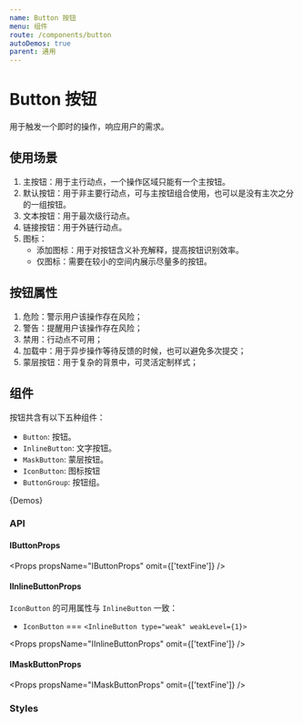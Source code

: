 ```yaml
---
name: Button 按钮
menu: 组件
route: /components/button
autoDemos: true
parent: 通用
---
```



<DocButtonStyle />

# Button 按钮

用于触发一个即时的操作，响应用户的需求。

## 使用场景

1. 主按钮：用于主行动点，一个操作区域只能有一个主按钮。
2. 默认按钮：用于非主要行动点，可与主按钮组合使用，也可以是没有主次之分的一组按钮。
3. 文本按钮：用于最次级行动点。
4. 链接按钮：用于外链行动点。
5. 图标：
   - 添加图标：用于对按钮含义补充解释，提高按钮识别效率。
   - 仅图标：需要在较小的空间内展示尽量多的按钮。

## 按钮属性

1. 危险：警示用户该操作存在风险；
2. 警告：提醒用户该操作存在风险；
3. 禁用：行动点不可用；
4. 加载中：用于异步操作等待反馈的时候，也可以避免多次提交；
5. 蒙层按钮：用于复杂的背景中，可灵活定制样式；

## 组件

按钮共含有以下五种组件：

- `Button`: 按钮。
- `InlineButton`: 文字按钮。
- `MaskButton`: 蒙层按钮。
- `IconButton`: 图标按钮
- `ButtonGroup`: 按钮组。

{Demos}


### API

#### IButtonProps

<Props propsName="IButtonProps" omit={['textFine']} />

#### IInlineButtonProps

`IconButton` 的可用属性与 `InlineButton` 一致：

- `IconButton` === `<InlineButton type="weak" weakLevel={1}>`

<Props propsName="IInlineButtonProps" omit={['textFine']} />

#### IMaskButtonProps

<Props propsName="IMaskButtonProps" omit={['textFine']} />

### Styles

<Styles typeName="IButtonStyleKeys" componentName="button" />
